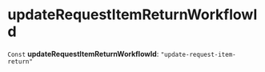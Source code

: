 
# updateRequestItemReturnWorkflowId

 `Const` **updateRequestItemReturnWorkflowId**: `"update-request-item-return"`
